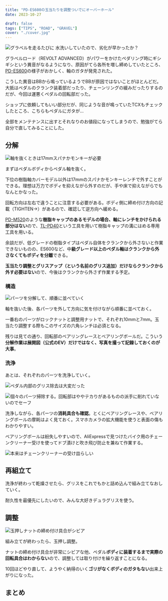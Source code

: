 ```yaml
---
title: "PD-ES600の玉当たりを調整ついでにオーバーホール"
date: 2023-10-27

draft: false
tags: ["TIPS", "ROAD", "GRAVEL"]
cover: "./cover.jpg"
---
```


![グラベルを走るたびに
水洗いしていたので、劣化が早かったか？](./dirty.jpg)

グラベルロード（REVOLT ADVANCED）がパワーをかけたペダリング時にギシギシという異音がなるようになり、原因がてら各所を増し締めしていたところ、[PD-ES600](https://amzn.to/3QusORA)の様子がおかしく、軸のガタが発見された。

こうした異音はBBから鳴っているようでBBが原因ではないことがほとんどだ。大抵はペダルのクランク装着部だったり、チェーンリングの緩みだったりするのだが、今回は運悪くペダルの回転部だった。

ショップに依頼してもいい部分だが、同じような音が鳴っていたTCXもチェックしたところ、こちらもペダルにガタが…

全部をメンテナンスに出すとそれなりのお値段になってしまうので、勉強がてら自分で直してみることにした。

<!-- es600 -->
<LinkBox url="https://www.amazon.co.jp/dp/B07BWC3Y1N/" isAmazonLink />

## 分解

![軸を抜くときは17mmスパナかモンキーが必要](./cover.jpg)

まずはペダルボディからペダル軸を抜く。

下位の樹脂軸カバーモデル以外は17mmのスパナかモンキーレンチで外すことができる。理想は万力でボディを抑えながら外すのだが、手や床で抑えながらでもなんとかなった。

回転方向は左右で違うことに注意する必要がある。ボディ側に締め付け方向の記載（TIGHTEN→）があるので、確認して逆方向へ緩める。

[PD-M520](https://amzn.to/3Fwen9r)のような**樹脂キャップのあるモデルの場合、軸にレンチをかけられる部分はない**ので、[TL-PD40](https://amzn.to/3FtvUzc)という工具を用いて樹脂キャップの溝にはめる専用工具を用いる。

<LinkBox url="https://www.amazon.co.jp/dp/B002ZI6AU4/" isAmazonLink />

余談だが、低グレードの樹脂タイプはペダル自体をクランクから外さないと作業できないものの、ES600など、中**級グレード以上のペダル軸はクランクから外さなくてもボディを分離**できる。

**玉当たり調整とグリスアップ（という名前のグリス追加）だけならクランクから外す必要はない**ので、今後はクランクから外さず作業する予定。

### 構造

![パーツを分解して、順番に並べていく](./pedal-axle-dv.jpg)

軸を抜いた後、各パーツを外して方向に気を付けながら順番に並べておく。

一番右のパーツがロックナットと調整用ナットで、それぞれ10mmと7mm。玉当たり調整する際もこのサイズの六角レンチは必須となる。

残りは見ての通り、回転部のベアリングレースとベアリングボールだ。こういう**分解作業は展開図（公式のEV）だけではなく、写真を撮って記録しておくのが大事**。

### 洗浄

あとは、それぞれのパーツを洗浄していく。

![ペダル内部のグリス除去は大変だった](./clean-inside.jpg)

![個々のパーツ掃除する。回転部はややテカりがあるものの派手に削れていないのでセーフ](./es800-dv.jpg)

洗浄しながら、各パーツの**消耗具合も確認**。とくにベアリングレースや、ベアリングボールの摩耗はよく見ておく。スマホカメラの拡大機能を使うと表面の傷もわかりやすい。

ベアリングボールは紛失しやすいので、AliExpressで見つけたバイク用のチェーンクリーナー受けを使ってドブ漬けと吹き飛び防止を兼ねて作業する。

![本来はチェーンクリーナーの受け皿らしい](./clean-machine.jpg)

<!-- 例のケースはアフィリンクなし -->
<LinkBox url="https://vi.aliexpress.com/item/1005004596808221.html"  />

## 再組立て

洗浄が終わって乾燥させたら、グリスをこれでもかと詰め込んで組み立てなおしていく。

耐久性を最優先にしたいので、みんな大好きデュラグリスを使う。

<!-- でゅらぐりす -->
<LinkBox url="https://www.amazon.co.jp/dp/B001XE15WO/" isAmazonLink />

## 調整

![玉押しナットの締め付け具合がシビア](./tamaoshi.jpg)

組み立てが終わったら、玉押し調整。

ナットの締め付け具合が非常にシビアな他、ペダル**ボディに装着するまで実際の回転具合はわからない**ので、調整しては取り付けを繰り返すことになる。

10回ほどやり直して、ようやく納得のいく**ゴリがなくボディのガタもない**出来上がりになった。

## まとめ
